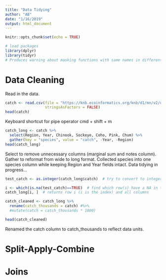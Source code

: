 ```yaml
---
title: "Data Tidying"
author: "AB"
date: "1/16/2019"
output: html_document
---
```


```r
knitr::opts_chunk$set(echo = TRUE)
```

```r
# load packages  
library(dplyr)  
library(tidyr) 
# Produces warning about masking functions with same names in different packages. R assumes most recently added package first. Use 'package_name::function_name(...)' to specify that the other package's function should be used. Add warning = FALSE and message = FALSE to suppress warnings. 
```

# Data Cleaning 

Read in the data.

```r
catch <- read.csv(file = "https://knb.ecoinformatics.org/knb/d1/mn/v2/object/df35b.302.1", 
                  stringsAsFactors = FALSE)  
head(catch)  
```


Keyboard shortcut for pipe operator cmd + shift + m  

```r
catch_long <- catch %>% 
  select(Region, Year, Chinook, Sockeye, Coho, Pink, Chum) %>% 
  gather(key = "species", value = "catch", -Year, -Region)  
head(catch_long)
```
Select to remove unnecessary columns (marginal sum and notes column). Gather to reformat from wide to long format. Collected species into one species column while keeping Region and Year fields intact. 
Data tidying in progress...  

```r
test_catch <- as.integer(catch_long$catch)  # try to convert to integer

i <- which(is.na(test_catch)==TRUE)  # find which row(s) have a NA in test_catch  
catch_long[i, ]  # returns row i (i is the index) and all columns
```


```r
catch_cleaned <- catch_long %>% 
  rename(catch_thousands = catch) #%>% 
  #mutate(catch = catch_thousands * 1000)

head(catch_cleaned)
```

Renamed the catch column to catch_thousands to reflect data units.  


# Split-Apply-Combine  

# Joins  